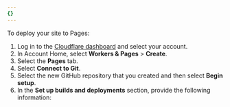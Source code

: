 ```yaml
---
{}
---
```


To deploy your site to Pages:

1. Log in to the [Cloudflare dashboard](https://dash.cloudflare.com/) and select your account.
2. In Account Home, select **Workers & Pages** > **Create**.
3. Select the **Pages** tab.
4. Select **Connect to Git**.
5. Select the new GitHub repository that you created and then select **Begin setup**.
6. In the **Set up builds and deployments** section, provide the following information:
